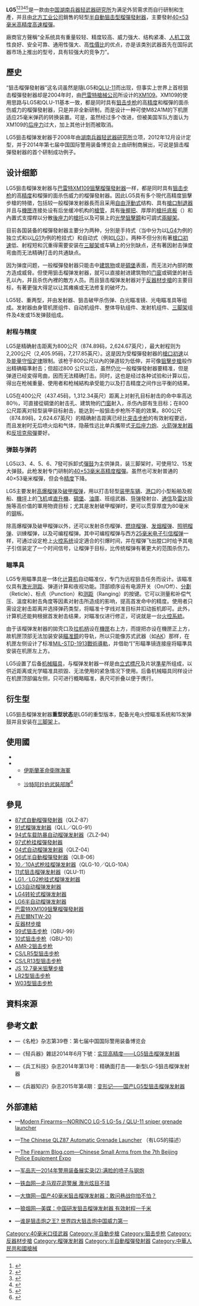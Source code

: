 {{noteTA
|G1=軍事
|G2=長度單位
|G3=Firearms
}}
{{Infobox Weapon
|name= LG5狙击榴弹发射器<br />{{Lang|en|LG5 Sniper Grenade Launcher}}
|image=
|image_size= 300px
|caption= LG5狙击榴弹发射器于2018年珠海航展
|origin= {{flagcountry|People's Republic of China}}
|type= <div class="NavFrame collapsed" style="color: black; background-color: #FFFFFF; margin: 0 auto; padding: 0 10px; text-align: left;"><div class="NavHead" style="background-color: #FFFFFF; margin: 0 auto; padding: 0 10px; font-weight:normal;"></div><div class="NavContent" style="background-color: #FFFFFF; margin: 0 auto; padding: 0 10px;">
* [[半自動步槍|半自動步槍]]
* [[狙擊步槍|狙擊步槍]]
* [[榴彈發射器|榴彈發射器]]
* [[反器材步槍|反器材步槍]]
</div>
</div>
<!-- Type selection -->
|is_ranged= yes
|is_bladed= 
|is_explosive= 
|is_artillery= 
|is_vehicle= 
|is_missile= 
|is_UK= 
<!-- Service history -->
|service= 
|used_by= 
|wars= [[也门内战_(2014年至今)|也门内战 (2014年至今)]]
<!-- Production history -->
|designer= [[湖南兵器轻武器研究所|湖南兵器轻武器研究所]]
|design_date= 2008年
|manufacturer= [[中国兵器工业集团|中国北方工业公司]]
|unit_cost= 
|production_date= 2012年12月—
|number= 
|variants= 重型状态
<!-- General specifications -->
|spec_label= 
|weight= <div class="NavFrame collapsed" style="color: black; background-color: #FFFFFF; margin: 0 auto; padding: 0 10px; text-align: left;"><div class="NavHead" style="background-color: #FFFFFF; margin: 0 auto; padding: 0 10px; font-weight:normal;"></div><div class="NavContent" style="background-color: #FFFFFF; margin: 0 auto; padding: 0 10px;">
* 轻型（装上4發可拆卸式[[彈鼓|彈鼓]]）：13[[千克|千克]]（28.66[[磅|磅]]）
* 裝上[[火控系統|火控系統]]和[[彈藥|彈藥]]：15公斤（33.07磅）
* 重型（装上三脚架和15發可拆卸式彈鼓）：25公斤（55.12磅）
</div>
</div>
|length= <div class="NavFrame collapsed" style="color: black; background-color: #FFFFFF; margin: 0 auto; padding: 0 10px; text-align: left;"><div class="NavHead" style="background-color: #FFFFFF; margin: 0 auto; padding: 0 10px; font-weight:normal;"></div><div class="NavContent" style="background-color: #FFFFFF; margin: 0 auto; padding: 0 10px;">
* 轻型：1,225[[毫米|毫米]]（48.23[[英寸|英吋]]）
* 重型：1,415毫米（55.71英吋）
</div>
</div>
|part_length= 
|width= 
|height= 
|diameter= 
|crew= 
<!-- Ranged weapon specifications --> 
|cartridge= <div class="NavFrame collapsed" style="color: black; background-color: #FFFFFF; margin: 0 auto; padding: 0 10px; text-align: left;"><div class="NavHead" style="background-color: #FFFFFF; margin: 0 auto; padding: 0 10px; font-weight:normal;">[[40毫米榴彈|40×53毫米高速榴彈]]</div><div class="NavContent" style="background-color: #FFFFFF; margin: 0 auto; padding: 0 10px;">
* BGJ5型狙击[[炮彈#两用高爆弹（HEDP）|破甲杀伤弹]]（HEDP）
* BGL3型高精度杀伤弹
* BGL3A型可编程空炸杀伤弹
* BGH1型杀伤燃烧弹
* BGR1型燃烧弹
* BGS1型训练弹
</div>
</div>
|caliber= 40毫米（1.57英吋）
|barrels= 1根，[[膛線|線膛]]，[[自由浮動式槍管|自由浮動式]]，[[槍口|槍口]]具有[[砲口制動器|双室式圆柱形制退器]]
|action= <div class="NavFrame collapsed" style="color: black; background-color: #FFFFFF; margin: 0 auto; padding: 0 10px; text-align: left;"><div class="NavHead" style="background-color: #FFFFFF; margin: 0 auto; padding: 0 10px; font-weight:normal;"></div><div class="NavContent" style="background-color: #FFFFFF; margin: 0 auto; padding: 0 10px;">
* [[後座作用#槍管短行程後座作用|槍管短行程後座作用]]
* [[轉拴式槍栓|轉拴式槍栓]]
* [[复合浮动式|复合浮动式]]
* {{Link-en|閉鎖式槍機|Closed bolt}}
</div>
</div>
|mode= {{Link-en|半自動槍械|Semi-automatic firearm|半自動}}
|rate= 
|velocity= 240[[米每秒|米／秒]]（787.4[[英尺每秒|英尺／秒]]）
|energy= 
|range= <div class="NavFrame collapsed" style="color: black; background-color: #FFFFFF; margin: 0 auto; padding: 0 10px; text-align: left;"><div class="NavHead" style="background-color: #FFFFFF; margin: 0 auto; padding: 0 10px; font-weight:normal;">精确射击距离：</div><div class="NavContent" style="background-color: #FFFFFF; margin: 0 auto; padding: 0 10px;">
* 轻型：800[[米_(单位)|公尺]]（874.89[[码|码]]，2,624.67[[英尺|英尺]]）
* 重型：2,500公尺（2,734.03码，8,202.1英尺，1.55[[英里|英里]]）
</div>
</div>
|max_range= 
|feed= 3、4、5、6、7、12、15發可拆卸式[[彈鼓|彈鼓]]
|sights= <div class="NavFrame collapsed" style="color: black; background-color: #FFFFFF; margin: 0 auto; padding: 0 10px; text-align: left;"><div class="NavHead" style="background-color: #FFFFFF; margin: 0 auto; padding: 0 10px; font-weight:normal;"></div><div class="NavContent" style="background-color: #FFFFFF; margin: 0 auto; padding: 0 10px;">
* [[機械瞄具|機械瞄具]]：左侧[[立式標尺|立式標尺]]（連缺口式[[照門|照門]]、可折疊或調整）及片狀[[照準器|準星]]（可折疊）
* [[機匣|機匣]]側部的[[皮卡汀尼導軌|MIL-STD-1913戰術導軌]]上安裝日間／夜間[[瞄准镜|光學狙擊鏡]]、[[紅點鏡|紅點鏡／反射式瞄準鏡]]、[[全像武器照準器|全息瞄準鏡]]、[[夜視鏡|夜視鏡]]和／或[[熱成像儀|熱成像儀]]
** CS/OS14型白光瞄准镜
** 专用一体化计算机自动瞄准仪
</div>
</div>
<!-- 火炮規格 -->
|breech= 
|recoil= 
|carriage= 
|elevation= 
|traverse= 
<!-- 刃器規格 --> 
|blade_type= 
|hilt_type= 
|sheath_type= 
|head_type= 
|haft_type= 
<!-- 爆炸物內填炸藥規格 --> 
|filling= 
|filling_weight= 
|detonation= 
|yield= 
<!-- 車輛/飛彈規格 -->
|armour= 
|primary_armament= 
|secondary_arament= 
|engine= 
|engine_power= 
|transmission= 
|payload_capacity= 
|fuel_capacity= 
|pw_ratio= 
|suspension= 
|clearance= 
|vehicle_range= 
|speed= 
|guidance= 
|steering= 
<!-- Missiles only -->
|wingspan= 
|propellant= 
|ceiling= 
|altitude= 
|depth= 
|boost= 
|accuracy= 
|launch_platform= 
|transport= 
}}

'''LG5'''<ref>{{Cite web |url=https://modernfirearms.net/en/grenade-launchers/china-grenade-launchers/norinco-lg5-qlu-11-eng/ |title=存档副本 |accessdate=2018-04-29 |archive-date=2018-04-16 |archive-url=https://web.archive.org/web/20180416060007/http://modernfirearms.net/en/grenade-launchers/china-grenade-launchers/norinco-lg5-qlu-11-eng/ |dead-url=no }}</ref><ref>{{Cite web |url=http://defence-blog.com/news/middle-eastern-customer-looking-to-buy-new-chinese-sniper-grenade-launcher.html |title=存档副本 |accessdate=2018-04-29 |archive-date=2018-04-18 |archive-url=https://web.archive.org/web/20180418055733/http://defence-blog.com/news/middle-eastern-customer-looking-to-buy-new-chinese-sniper-grenade-launcher.html |dead-url=no }}</ref><ref>{{Cite web |url=http://china-defense.blogspot.com/2015/04/chinas-anti-sniper-solution-lg5-40mm.html |title=存档副本 |accessdate=2018-04-29 |archive-date=2018-03-26 |archive-url=https://web.archive.org/web/20180326141809/http://china-defense.blogspot.com/2015/04/chinas-anti-sniper-solution-lg5-40mm.html |dead-url=no }}</ref><ref>{{Cite web |url=https://translate.google.pl/translate?hl=pl&sl=auto&tl=zh-TW&u=https%3A%2F%2Fwww.taringa.net%2Fcomunidades%2Fmilitares-en-t%2F9747714%2FLanzador-de-granadas-de-francotirador-NORINCO-LG-5-LG-5s.html&sandbox=1 |title=存档副本 |access-date=2018-04-29 |archive-date=2021-09-08 |archive-url=https://web.archive.org/web/20210908223825/https://translate.google.pl/translate?hl=pl&sl=auto&tl=zh-TW&u=https%3A%2F%2Fwww.taringa.net%2Fcomunidades%2Fmilitares-en-t%2F9747714%2FLanzador-de-granadas-de-francotirador-NORINCO-LG-5-LG-5s.html&sandbox=1 }}</ref><ref>{{Cite web |url=http://www.thefirearmblog.com/blog/2015/05/13/chinese-small-arms-7th-beijing-police-equipment-expo/ |title=存档副本 |accessdate=2015-05-13 |archive-date=2017-10-14 |archive-url=https://web.archive.org/web/20171014190646/http://www.thefirearmblog.com/blog/2015/05/13/chinese-small-arms-7th-beijing-police-equipment-expo/ |dead-url=no }}</ref>是一款由[[中国|中国]][[湖南兵器轻武器研究所|湖南兵器轻武器研究所]]为满足外贸需求而自行研制和生產，并且由[[中国兵器工业集团|北方工业公司]]銷售的轻型[[榴彈發射器#半自动榴弹发射器|半自動]][[狙击步槍|狙击型]][[榴彈發射器|榴彈發射器]]，主要發射[[40毫米榴彈|40×53毫米高精度高速榴彈]]。

廠商官方聲稱“全系统具有重量较轻、精度较高、威力强大、结构紧凑、[[人因工程学|人机工效]]性良好、安全可靠、通用性强大、高[[性價比|性價比]]的优点，亦是该类別武器首先在国际武器市场上推出的型号，具有较强大的竞争力”。

== 歷史 ==
“狙击榴彈發射器”这名词虽然是隨LG5和[[11式狙击榴弹发射器|QLU-11]]而出现，但事实上世界上首枝狙击榴彈發射器却是2004年时，由[[巴雷特槍械公司|巴雷特槍械公司]]所设计的[[巴雷特XM109狙擊榴彈發射器|XM109]]。XM109的使用思路与LG5和QLU-11基本一致，都是同时具有[[狙击步枪|狙击步枪]]的高[[测量精度|精度]]和榴彈的面杀伤威力的榴彈發射器，只是并非全新研制，而是设计一种可使M82A1M的下机匣适应25毫米弹药的转换装置。可是，虽然经过多个改进，但被美国军队方面认为XM109的[[后座力|后座力]]过大，加上其他计划而被取消。

LG5狙击榴弹发射器于2008年由[[湖南兵器轻武器研究所|湖南兵器轻武器研究所]]立项，2012年12月设计定型，并于2014年第七届中国国际警用装备博览会上由研制商展出，可说是狙击榴彈發射器的首个研制成功例子。

{{来源请求|據報導，2018年，LG5已經獲得未披露的中東客戶訂購。目前推斷是伊斯蘭革命衛隊海軍。}}

== 设计细節 ==
LG5狙击榴弹发射器与[[巴雷特XM109狙擊榴彈發射器|巴雷特XM109狙擊榴彈發射器]]一样，都是同时具有[[狙击步枪|狙击步枪]]的高[[测量精度|精度]]和榴彈的面杀伤威力的榴彈發射器。因此LG5具有多个現代高精度狙擊步槍的特徵，包括较一般榴弹发射器長而且采用[[自由浮動式槍管|自由浮動式]]结构、具有[[砲口制動器|槍口制退器]]并且与[[機匣|機匣]]连接处设有后坐缓冲机构的[[槍管|槍管]]，具有[[輔助握把|後握把]]、厚厚的[[槍托底板|槍托底板]]（{{Lang-en|Buttplate}}）和內置式支撐桿以分散[[後座力|後座力]]的[[槍托|槍托]]以及可裝上的[[瞄准镜|光學狙擊鏡]]和可調式[[兩腳架|兩腳架]]。

目前各国装备的榴彈發射器主要分为两种，分別是手持式（当中分为以[[LG4转轮式榴弹发射器|LG4]]为例的独立式和以[[LG1枪挂榴弹发射器|LG1]]为例的枪挂式）和自动式（例如[[LG3自动榴弹发射器|LG3]]）。两种不但分別有著[[槍口初速|槍口初速]]低、射程短和沉重得需要安装在[[三腳架|三腳架]]或车辆上的分別缺点，还有著因射击弹度弯曲而无法精确打击的共通缺点。

因为弹度问题，一般榴彈發射器只能击中[[建筑物|建筑物]]或是[[碉堡|碉堡]]表面，而无法对內部的敵方造成威脅。但使用狙击榴弹发射器，就可以直接射进建筑物的[[門_(建築部件)|门]][[窗|窗]]或碉堡的射击孔以內，并且杀伤內裡的敵方人员。而且狙击榴弹发射器对于[[反器材步槍|反器材步槍]]的主要目标，有著更强大得足以让其瘫痪或无法修复的破坏力。

LG5轻、重两型，并由发射器、狙击破甲杀伤弹、白光瞄准镜、光电瞄准具等组成。发射器由身管机匣组件、自动机组件、整体导轨组件、发射机组件、[[三脚架|三脚架]]组件及4发或15发弹鼓组成。

=== 射程与精度 ===
LG5是精确射击距离为800公尺（874.89码，2,624.67英尺），最大射程则为2,200公尺（2,405.95码，7,217.85英尺）。这是因为受榴彈發射器的[[槍口初速|槍口初速]]以及[[能量守恒定律|能量守恒定律]]限制。该枪于800公尺以內的弹道较为低伸，并可像[[狙擊步槍|狙擊步槍]]般作出精确瞄準射击；但超过800 公尺以后，虽然仍比一般榴彈發射器要精准，但是弹道已经変得弯曲，因而无法精确打击。同时，这也是经过各种试验和计算以后，得出在枪械重量、使用者和枪械結构承受能力以及打击精度之间作出平衡的结果。

LG5在400公尺（437.45码，1,312.34英尺）距离上对射孔目标射击的命中率高达80％，可直接從碉堡的射击孔、建筑物的[[門_(建築部件)|门]][[窗|窗]]射入，杀伤內部有生目标；在800公尺距离对轻型装甲目标射击，能达到一般狙击步枪所不能的效果。800公尺（874.89码，2,624.67英尺）的精确射击距离已经比[[突击步枪|突击步枪]]的有效射程要远，而且发射时无后喷火焰和气体，隐蔽性远比单兵攜带式[[无后座力炮|无后座力炮]]、[[火箭弹发射器|火箭弹发射器]]和[[反坦克飛彈|反坦克飛彈]]要好。

=== 弹鼓与弹药 ===
LG5以3、4、5、6、7發可拆卸式[[彈鼓|彈鼓]]为主供弹具，装三脚架时，可使用12、15发大弹鼓。此枪发射专门研制的[[40毫米榴彈|40×53毫米高精度榴彈]]。虽然也可发射普通的40×53毫米榴彈，但会令[[测量精度|精度]]下降。

LG5主要发射[[榴彈|高爆榴弹]]及[[高爆反坦克彈|破甲榴弹]]，用以打击轻型[[装甲车|装甲车辆]]、[[港口|港口]]的小型船舶及舰船、[[機坪|機坪]]上的[[飞机|飞机]]或[[直升機|直升機]]、[[碉堡|碉堡]]、[[油庫|油庫]]、班组武器、[[导弹|导弹]]發射台、[[通信|通信]]及[[雷达|雷达]]設施等高价值的軍用物資目标；尤其是发射破甲榴弹时，更可以贯穿厚度为80毫米的[[钢|钢]]板。

除高爆榴弹及破甲榴弹以外，还可以发射杀伤榴弹、[[凝固汽油弹|燃烧榴弹]]、[[煙霧彈|发烟榴弹]]、[[炮彈#照明彈|照明榴弹]]、训綀榴弹，以及可编程榴弹。其中可编程榴弹与西方[[25毫米榴彈|25毫米电子引信榴弹]]一样，可通过设定枪上[[火控系统|火控系统]]设定適合的引爆时间，并在榴弹飞出膛口时给予其电子引信装定了一个时间信号，让榴弹于目标{{Link-en|空中引爆|Air burst}}，比传统榴弹有著更大的范围杀伤力。

=== 瞄準具 ===
LG5专用瞄準具是一体化[[電子計算機|计算机]]自动瞄准仪，专门为远程狙击任务而设计。该瞄准仪具有[[激光測距儀|激光测距]]、弹道计算和夜视功能。顶部顺序设有电源开关（On/Off）、[[分劃|分劃]]（Reticle）、标点（Punction）和[[测距|测距]]（Ranging）的按键。它可以测量和补偿气压、溫度和射击角度等因素对射击所造成的影响，提高首发命中的精度。使用者只需设定射击距离并选择弹药类型，将瞄准十字线对准目标并扣动扳机即可。此外，计算机还能夠根据首发射击结果，对瞄准仪进行修正，可说就是一台[[火控系統|火控系統]]。

由于该榴弹发射器的拋壳口及[[拉机柄|拉机柄]]设在[[機匣|機匣]]右上方，而提把亦设在機匣正上方，故机匣顶部无法加装安装[[瞄准鏡|瞄准鏡]]的导轨，所以只能像苏式武器（如[[卡拉什尼科夫自動步槍|AK]]）那样，在机匣左侧设计了标准[[皮卡汀尼導軌|MIL-STD-1913戰術導軌]]，并借助“⌈”形瞄準镜连接座将瞄準具安装在机匣左上方。

LG5设置了后备[[机械瞄具|机械瞄具]]，与榴弹发射器一样是由[[立式標尺|立式標尺]]及片狀[[照準器|準星]]所组成，以供近距离或光学瞄准具损毀、无法使用的紧急情况下使用。后备机械瞄具同样设计在机匣顶部偏左侧，只可进行概略瞄准，表尺可折叠以便于携行。

== 衍生型 ==
LG5狙击榴弹发射器'''重型状态'''是LG5的重型版本，配备光电火控瞄准系统和15发弹鼓并且安装在[[三脚架|三脚架]]上。

== 使用國 ==
* {{flagcountry|Cambodia}}
* {{flagcountry|Iran}}
** [[伊斯蘭革命衛隊海軍|伊斯蘭革命衛隊海軍]]
* {{flagcountry|Saudi Arabia}}
** [[沙特阿拉伯軍事|沙特阿拉伯武裝部隊]]<ref>{{Cite web |url=https://www.thedrive.com/the-war-zone/30837/saudi-troops-are-using-this-huge-grenade-launcher-gun-that-looks-like-an-action-movie-prop |title=Saudi Troops Are Using This Huge Grenade Launcher Gun That Looks Like An Action Movie Prop |accessdate=2019-11-26 |archive-date=2020-11-01 |archive-url=https://web.archive.org/web/20201101015256/https://www.thedrive.com/the-war-zone/30837/saudi-troops-are-using-this-huge-grenade-launcher-gun-that-looks-like-an-action-movie-prop |dead-url=no }}</ref>

== 參見 ==
{{refbegin|2}}
* [[87式自動榴彈發射器|87式自動榴彈發射器]]（QLZ-87）
* [[91式榴弹发射器|91式榴弹发射器]]（QLL／QLG-91）
* [[94式车载防暴自动榴弹发射器|94式车载防暴自动榴弹发射器]]（ZLZ-94）
* [[97式枪挂榴彈發射器|97式枪挂榴彈發射器]]
* [[04式自动榴弹发射器|04式自动榴弹发射器]]（QLZ-04）
* [[06式半自動榴彈發射器|06式半自動榴彈發射器]]（QLB-06）
* [[10式枪挂榴弹发射器|10／10A式枪挂榴弹发射器]]（QLG-10／QLG-10A）
* [[11式狙击榴弹发射器|11式狙击榴弹发射器]]（QLU-11）
* [[LG1枪挂榴弹发射器|LG1／LG2枪挂式榴弹发射器]]
* [[LG3自动榴弹发射器|LG3自动榴弹发射器]]
* [[LG4转轮式榴弹发射器|LG4转轮式榴弹发射器]]
* [[LG6半自动榴弹发射器|LG6半自动榴弹发射器]]
* [[巴雷特XM109狙擊榴彈發射器|巴雷特XM109狙擊榴彈發射器]]
* [[丹尼爾NTW-20反器材步槍|丹尼爾NTW-20]]
* [[反器材步槍|反器材步槍]]
* [[99式狙击步枪|99式狙击步枪]]（QBU-99）
* [[10式狙击步枪|10式狙击步枪]]（QBU-10）
* [[AMR-2狙击步枪|AMR-2狙击步枪]]
* [[CS/LR5型狙击步枪|CS/LR5型狙击步枪]]
* [[CS/LR13型狙击步枪|CS/LR13型狙击步枪]]
* [[JS_12.7毫米狙擊步槍|JS 12.7毫米狙擊步槍]]
* [[LR2型狙击步枪|LR2型狙击步枪]]
* [[W03型狙击步枪|W03型狙击步枪]]
{{refend}}

== 資料來源 ==
{{Reflist}}

== 參考文獻 ==
* {{zh-hans icon}}—《名枪》杂志第39卷：第七届中国国际警用装备博览会
* {{zh-hans icon}}—《轻兵器》雜誌2014年6月下號：[http://mall.cnki.net/magazine/article/QBQI201412010.htm 实现高精度——LG5狙击榴弹发射器] {{Wayback|url=http://mall.cnki.net/magazine/article/QBQI201412010.htm |date=20190609144619 }}
* {{zh-hans icon}}—《兵工科技》杂志2014年第13号：精确面打击——新型LG-5狙击榴弹发射器
* {{zh-hans icon}}—《兵器知识》杂志2015年第4期：[http://wenku.baidu.com/view/ae8f9b96e009581b6ad9eb40.html 变形记——国产LG5型狙击榴弹发射器]

== 外部連結 ==
* {{en icon}}—[http://world.guns.ru/grenade/ch/lg5-e.html Modern Firearms—NORINCO LG-5 LG-5s / QLU-11 sniper grenade launcher]{{Wayback|url=http://world.guns.ru/grenade/ch/lg5-e.html |date=20160826100231 }}
* {{en icon}}—[https://books.google.com.hk/books?id=HabLBQAAQBAJ&pg=PA19&lpg=PA19&dq=LG5+sniper+grenade+launcher&source=bl&ots=yoKYNCb90i&sig=_0fDJO_e8Wp9fPY5T53yNu_mE3U&hl=en&sa=X&ei=laflVJSZHcnm8AWlpIDgDA&ved=0CDkQ6AEwBw#v=onepage&q=LG5%20sniper%20grenade%20launcher&f=false The Chinese QLZ87 Automatic Grenade Launcher] {{Wayback|url=https://books.google.com.hk/books?id=HabLBQAAQBAJ&pg=PA19&lpg=PA19&dq=LG5+sniper+grenade+launcher&source=bl&ots=yoKYNCb90i&sig=_0fDJO_e8Wp9fPY5T53yNu_mE3U&hl=en&sa=X&ei=laflVJSZHcnm8AWlpIDgDA&ved=0CDkQ6AEwBw#v=onepage&q=LG5%20sniper%20grenade%20launcher&f=false |date=20190603025251 }}（有LG5的描述）
* {{en icon}}—[http://www.thefirearmblog.com/blog/2015/05/13/chinese-small-arms-7th-beijing-police-equipment-expo/ The Firearm Blog.com—Chinese Small Arms from the 7th Beijing Police Equipment Expo]{{Wayback|url=http://www.thefirearmblog.com/blog/2015/05/13/chinese-small-arms-7th-beijing-police-equipment-expo/ |date=20171014190646 }}
* {{zh-hans icon}}—[http://bbs.junpinzhi.com/post2_43304_1.html 军品志—2014年警用装备展实录(2):满脸的喷子与钢炮] {{Wayback|url=http://bbs.junpinzhi.com/post2_43304_1.html |date=20190608111757 }}
* {{zh-hans icon}}—[http://m.tiexue.net/touch/thread_7727083_1.html 铁血网—走马观花逛警展 激光炫目不错] {{Wayback|url=http://m.tiexue.net/touch/thread_7727083_1.html |date=20190625004911 }}
* {{zh-hans icon}}—[https://web.archive.org/web/20150326040215/http://junshi.daqi.com/article/3698846.html 大旗网—国产40毫米狙击榴弹发射器：敢问巷战你怕不怕？]
* {{zh-hans icon}}—[https://web.archive.org/web/20160305181753/http://www.langyanw.com/html/20156/5/a7a71d.html 狼烟网—美媒：中国研发狙击榴弹发射器 有效射程一千米]
* {{zh-hans icon}}—[http://www.backchina.com/news/2015/05/19/363345.html 谁是狙击炮之王? 世界四大狙击炮中国威力第一]{{Wayback|url=http://www.backchina.com/news/2015/05/19/363345.html |date=20160306042128 }}

[[Category:40毫米口径武器|Category:40毫米口径武器]]
[[Category:半自動步槍|Category:半自動步槍]]
[[Category:狙击步枪|Category:狙击步枪]]
[[Category:反器材步槍|Category:反器材步槍]]
[[Category:榴弹发射器|Category:榴弹发射器]]
[[Category:半自動榴彈發射器|Category:半自動榴彈發射器]]
[[Category:中華人民共和國槍械|Category:中華人民共和國槍械]]